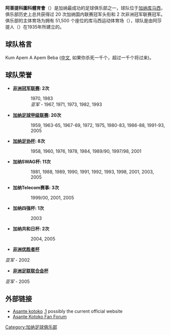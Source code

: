 {{Football club infobox
| clubname = 阿善提科圖科
| image    = 
| fullname = 阿善提科圖科體育會
| nickname = 刺猬勇士, 科托科<br />神话般的, Fabu
| founded  = 1935年
| ground   = {{tsl|en|Kumasi Sports Stadium|库马西运动体育场}},<br />[[加纳|加纳]], [[库马西|库马西]]
| capacity = 51,500
| chairman = Mr. Sylvester Asare-Owusu
| manager  = ''vacant''
| league   = [[加納足球甲級聯賽|加納足球甲級聯賽]]
| season   = 2016
| position = 加納甲，第 5 位
| pattern_la1=|pattern_b1=|pattern_ra1=|leftarm1=FF0000|body1=FF0000|rightarm1=FF0000|shorts1=FF0000|socks1=FF0000 |
  pattern_la2=|pattern_b2=|pattern_ra2=|leftarm2=FF0000|body2=FF0000|rightarm2=FF0000|shorts2=FFFFFF|socks2=FF0000 |
}}

'''阿善提科圖科體育會'''（'''{{lang|en|Asante Kotoko S.C.}}'''）是加纳最成功的足球俱乐部之一，球队位于[[加纳|加纳]][[库马西|库马西]]，俱乐部历史上总共获得过 20 次加纳国内联赛冠军头衔和 2 次非洲冠军联赛冠军。俱乐部的主体育场为拥有 51,500 个座位的库马西运动体育场（{{lang|en|Kumasi Sports Stadium}}），球队是由阿莎提人（{{lang|en|Ashanti}}）{{lang|en|Kwasi Kumah}}在1935年所建立的。

== 球队格言 ==
Kum Apem A Apem Beba ([[中文|中文]], 如果你杀死一千个，超过一千个将过来)。

== 球队荣誉 ==
* '''[[非洲冠军联赛|非洲冠军联赛]]: 2次'''
:: 1970, 1983
:: ''亚军'' - 1967, 1971, 1973, 1982, 1993

* '''[[加纳足球甲级联赛|加纳足球甲级联赛]]: 20次'''
:: 1959, 1963-65, 1967-69, 1972, 1975, 1980-83, 1986-88, 1991-93, 2005

* '''[[加纳足协杯|加纳足协杯]]: 8次'''
:: 1958, 1960, 1976, 1978, 1984, 1989/90, 1997/98, 2001

* '''加纳SWAG杯: 11次'''
:: 1981, 1988, 1989, 1990, 1991, 1992, 1993, 1998, 2001, 2003, 2005

* '''加纳Telecom赛事: 3次'''
:: 1999/00, 2001, 2005

* '''加纳四强杯: 1次'''
:: 2003

* '''加纳共和日杯: 2次'''
:: 2004, 2005

* '''[[非洲优胜者杯|非洲优胜者杯]]'''
''亚军'' - 2002

* '''[[非洲足联联合会杯|非洲足联联合会杯]]'''
''亚军'' - 2005

== 外部链接 ==
* [http://www.asantekotokofc.com/ Asante kotoko] {{Wayback|url=http://www.asantekotokofc.com/ |date=20180823033708 }},[https://web.archive.org/web/20170611000837/http://highwaycentre.com/] possibly the current official website
* [https://web.archive.org/web/20070311005800/http://p202.ezboard.com/fasantekotokofcforumfrm1 Asante Kotoko Fan Forum]
{{Ghana Premier League}}

{{Africa-footyclub-stub}}

[[Category:加纳足球俱乐部|Category:加纳足球俱乐部]]